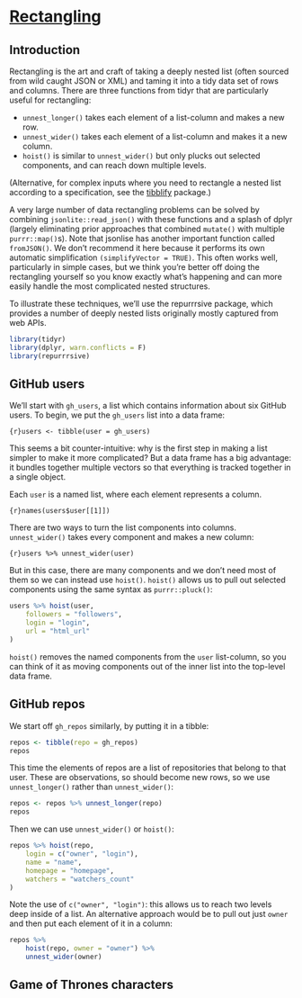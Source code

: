 # [Rectangling](https://tidyr.tidyverse.org/articles/rectangle.html)

## Introduction

Rectangling is the art and craft of taking a deeply nested list (often sourced from wild caught JSON or XML) and taming it into a tidy data set of rows and columns. There are three functions from tidyr that are particularly useful for rectangling:

* `unnest_longer()` takes each element of a list-column and makes a new row.
* `unnest_wider()` takes each element of a list-column and makes it a new column.
* `hoist()` is similar to `unnest_wider()` but only plucks out selected components, and can reach down multiple levels.

(Alternative, for complex inputs where you need to rectangle a nested list according to a specification, see the [tibblify](https://github.com/mgirlich/tibblify) package.)

A very large number of data rectangling problems can be solved by combining `jsonlite::read_json()` with these functions and a splash of dplyr (largely eliminating prior approaches that combined `mutate()` with multiple `purrr::map()`s). Note that jsonlise has another important function called `fromJSON()`. We don’t recommend it here because it performs its own automatic simplification `(simplifyVector = TRUE)`. This often works well, particularly in simple cases, but we think you’re better off doing the rectangling yourself so you know exactly what’s happening and can more easily handle the most complicated nested structures.

To illustrate these techniques, we'll use the repurrrsive package, which provides a number of deeply nested lists originally mostly captured from web APIs.

```r
library(tidyr)
library(dplyr, warn.conflicts = F)
library(repurrrsive)
```

## GitHub users

We'll start with `gh_users`, a list which contains information about six GitHub users. To begin, we put the `gh_users` list into a data frame:

```{r}users <- tibble(user = gh_users)```

This seems a bit counter-intuitive: why is the first step in making a list simpler to make it more complicated? But a data frame has a big advantage: it bundles together multiple vectors so that everything is tracked together in a single object.

Each `user` is a named list, where each element represents a column. 

```{r}names(users$user[[1]])```

There are two ways to turn the list components into columns. `unnest_wider()` takes every component and makes a new column:

```{r}users %>% unnest_wider(user)```

But in this case, there are many components and we don't need most of them so we can instead use `hoist()`. `hoist()` allows us to pull out selected components using the same syntax as `purrr::pluck()`:

```r
users %>% hoist(user,
    followers = "followers",
    login = "login",
    url = "html_url"
)
```

`hoist()` removes the named components from the `user` list-column, so you can think of it as moving components out of the inner list into the top-level data frame.

## GitHub repos

We start off `gh_repos` similarly, by putting it in a tibble:

```r
repos <- tibble(repo = gh_repos)
repos
```

This time the elements of repos are a list of repositories that belong to that user. These are observations, so should become new rows, so we use `unnest_longer()` rather than `unnest_wider()`:

```r
repos <- repos %>% unnest_longer(repo)
repos
```

Then we can use `unnest_wider()` or `hoist()`:

```r
repos %>% hoist(repo,
    login = c("owner", "login"),
    name = "name",
    homepage = "homepage",
    watchers = "watchers_count"
)
```

Note the use of `c("owner", "login")`: this allows us to reach two levels deep inside of a list. An alternative approach would be to pull out just `owner` and then put each element of it in a column:

```r
repos %>%
    hoist(repo, owner = "owner") %>%
    unnest_wider(owner)
```

## Game of Thrones characters